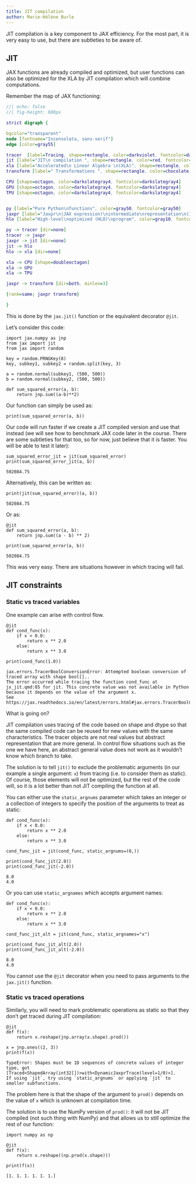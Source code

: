 ```yaml
---
title: JIT compilation
author: Marie-Hélène Burle
---
```


:::{.def}

JIT compilation is a key component to JAX efficiency. For the most part, it is very easy to use, but there are subtleties to be aware of.

:::

## JIT

JAX functions are already compiled and optimized, but user functions can also be optimized for the XLA by JIT compilation which will combine computations.

Remember the map of JAX functioning:

```dot
//| echo: false
//| fig-height: 600px

strict digraph {

bgcolor="transparent"
node [fontname="Inconsolata, sans-serif"]
edge [color=gray55]

tracer  [label=Tracing, shape=rectangle, color=darkviolet, fontcolor=darkviolet]
jit [label="JIT\n compilation ", shape=rectangle, color=red, fontcolor=red, fontsize="25"]
xla [label="Accelerated\n Linear Algebra \n(XLA)", shape=rectangle, color=deeppink3, fontcolor=deeppink3]
transform [label=" Transformations ", shape=rectangle, color=chocolate, fontcolor=chocolate]

CPU [shape=octagon, color=darkslategray4, fontcolor=darkslategray4]
GPU [shape=octagon, color=darkslategray4, fontcolor=darkslategray4]
TPU [shape=octagon, color=darkslategray4, fontcolor=darkslategray4]


py [label="Pure Python\nfunctions", color=gray50, fontcolor=gray50]
jaxpr [label="Jaxpr\n(JAX expression)\nintermediate\nrepresentation\n(IR)", color=gray30, fontcolor=gray30]
hlo [label="High-level\noptimized (HLO)\nprogram", color=gray10, fontcolor=gray10]

py -> tracer [dir=none]
tracer -> jaxpr
jaxpr -> jit [dir=none]
jit -> hlo
hlo -> xla [dir=none]

xla -> CPU [shape=doubleoctagon]
xla -> GPU
xla -> TPU

jaxpr -> transform [dir=both, minlen=3]

{rank=same; jaxpr transform}

}
```

This is done by the `jax.jit()` function or the equivalent decorator `@jit`.

Let's consider this code:

```.python
import jax.numpy as jnp
from jax import jit
from jax import random

key = random.PRNGKey(8)
key, subkey1, subkey2 = random.split(key, 3)

a = random.normal(subkey1, (500, 500))
b = random.normal(subkey2, (500, 500))

def sum_squared_error(a, b):
    return jnp.sum((a-b)**2)
```

Our function can simply be used as:

```.python
print(sum_squared_error(a, b))
```

Our code will run faster if we create a JIT compiled version and use that instead (we will see how to benchmark JAX code later in the course. There are some subtleties for that too, so for now, just believe that it is faster. You will be able to test it later):

```.python
sum_squared_error_jit = jit(sum_squared_error)
print(sum_squared_error_jit(a, b))
```

```
502084.75
```

Alternatively, this can be written as:

```.python
print(jit(sum_squared_error)(a, b))
```

```
502084.75
```

Or as:

```.python
@jit
def sum_squared_error(a, b):
    return jnp.sum((a - b) ** 2)

print(sum_squared_error(a, b))
```

```
502084.75
```

This was very easy. There are situations however in which tracing will fail.

## JIT constraints

### Static vs traced variables

One example can arise with control flow.

```.python
@jit
def cond_func(x):
    if x < 0.0:
        return x ** 2.0
    else:
        return x ** 3.0

print(cond_func(1.0))
```

```
jax.errors.TracerBoolConversionError: Attempted boolean conversion of traced array with shape bool[]..
The error occurred while tracing the function cond_func at jx_jit.qmd:85 for jit. This concrete value was not available in Python because it depends on the value of the argument x.
See https://jax.readthedocs.io/en/latest/errors.html#jax.errors.TracerBoolConversionError
```

What is going on?

JIT compilation uses tracing of the code based on shape and dtype so that the same compiled code can be reused for new values with the same characteristics. The tracer objects are not real values but abstract representation that are more general. In control flow situations such as the one we have here, an abstract general value does not work as it wouldn't know which branch to take.

The solution is to tell `jit()` to exclude the problematic arguments (in our example a single argument: `x`) from tracing (i.e. to consider them as static). Of course, those elements will not be optimized, but the rest of the code will, so it is a lot better than not JIT compiling the function at all.

You can either use the `static_argnums` parameter which takes an integer or a collection of integers to specify the position of the arguments to treat as static:

```.python
def cond_func(x):
    if x < 0.0:
        return x ** 2.0
    else:
        return x ** 3.0

cond_func_jit = jit(cond_func, static_argnums=(0,))

print(cond_func_jit(2.0))
print(cond_func_jit(-2.0))
```

```
8.0
4.0
```

Or you can use `static_argnames` which accepts argument names:

```.python
def cond_func(x):
    if x < 0.0:
        return x ** 2.0
    else:
        return x ** 3.0

cond_func_jit_alt = jit(cond_func, static_argnames="x")

print(cond_func_jit_alt(2.0))
print(cond_func_jit_alt(-2.0))
```

```
8.0
4.0
```

:::{.note}

You cannot use the `@jit` decorator when you need to pass arguments to the `jax.jit()` function.

:::

### Static vs traced operations

Similarly, you will need to mark problematic operations as static so that they don't get traced during JIT compilation:

```.python
@jit
def f(x):
    return x.reshape(jnp.array(x.shape).prod())

x = jnp.ones((2, 3))
print(f(x))
```

```
TypeError: Shapes must be 1D sequences of concrete values of integer type, got [Traced<ShapedArray(int32[])>with<DynamicJaxprTrace(level=1/0)>].
If using `jit`, try using `static_argnums` or applying `jit` to smaller subfunctions.
```

The problem here is that the shape of the argument to `prod()` depends on the value of `x` which is unknown at compilation time.

The solution is to use the NumPy version of `prod()`: it will not be JIT compiled (not such thing with NumPy) and that allows us to still optimize the rest of our function:

```.python
import numpy as np

@jit
def f(x):
    return x.reshape((np.prod(x.shape)))

print(f(x))
```

```
[1. 1. 1. 1. 1. 1.]
```

<!-- Local Variables: -->
<!-- pyvenv-activate: "/home/marie/parvus/prog/mint/ai/jx_env" -->
<!-- End: -->
